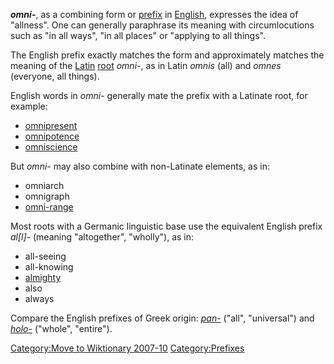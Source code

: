 [[Category:Move to Wiktionary 2007-10]]

{{Orphan|date=November 2006}} 
'''''omni-''''', as a combining form or [[Prefix (linguistics)|prefix]] in [[English language|English]], expresses the idea of "allness". One can generally paraphrase its meaning with circumlocutions such as "in all ways", "in all places" or "applying to all things".

The English prefix exactly matches the form and approximately matches the meaning of the [[Latin]] [[root (linguistics)|root]] ''omni-'', as in Latin ''omnis'' (all) and ''omnes'' (everyone, all things).

English words in ''omni-'' generally mate the prefix with a Latinate root, for example:
* [[omnipresence|omnipresent]]
* [[omnipotence]]
* [[omniscience]]
But ''omni-'' may also combine with non-Latinate elements, as in:
* omniarch
* omnigraph
* [[VHF omnidirectional range|omni-range]]

Most roots with a Germanic linguistic base use the equivalent English prefix ''al[l]-'' (meaning "altogether", "wholly"), as in:
* all-seeing
* all-knowing
* [[almighty]]
* also
* always

Compare the English prefixes of Greek origin: ''[[pan|pan-]]'' ("all", "universal") and ''[[holo-]]'' ("whole", "entire").

[[Category:Prefixes]]
{{ling-stub}}